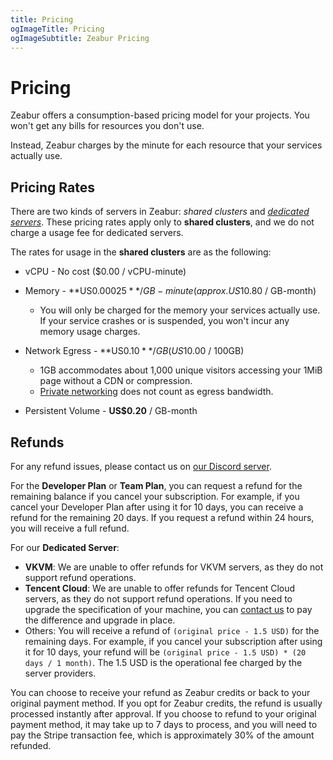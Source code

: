 ```yaml
---
title: Pricing
ogImageTitle: Pricing
ogImageSubtitle: Zeabur Pricing
---
```


# Pricing

Zeabur offers a consumption-based pricing model for your projects. You won't get any bills for resources you don't use.

Instead, Zeabur charges by the minute for each resource that your services actually use.

## Pricing Rates

There are two kinds of servers in Zeabur: _shared clusters_ and [_dedicated servers_](/dedicated-server). These pricing rates apply only to **shared clusters**, and we do not charge a usage fee for dedicated servers.

The rates for usage in the **shared clusters** are as the following:

- vCPU - No cost ($0.00 / vCPU-minute)

- Memory - **US$0.00025** / GB-minute (approx. US$10.80 / GB-month)
  - You will only be charged for the memory your services actually use. If your service crashes or is suspended, you won't incur any memory usage charges.

- Network Egress - **US$0.10** / GB (US$10.00 / 100GB)
  - 1GB accommodates about 1,000 unique visitors accessing your 1MiB page without a CDN or compression.
  - [Private networking](/networking/private) does not count as egress bandwidth.

- Persistent Volume - **US$0.20** / GB-month

## Refunds

For any refund issues, please contact us on [our Discord server](https://zeabur.com/dc).

For the **Developer Plan** or **Team Plan**, you can request a refund for the remaining balance if you cancel your subscription. For example, if you cancel your Developer Plan after using it for 10 days, you can receive a refund for the remaining 20 days. If you request a refund within 24 hours, you will receive a full refund.

For our **Dedicated Server**:

- **VKVM**: We are unable to offer refunds for VKVM servers, as they do not support refund operations.
- **Tencent Cloud**: We are unable to offer refunds for Tencent Cloud servers, as they do not support refund operations. If you need to upgrade the specification of your machine, you can [contact us](https://zeabur.com/dc) to pay the difference and upgrade in place.
-  Others: You will receive a refund of `(original price - 1.5 USD)` for the remaining days. For example, if you cancel your subscription after using it for 10 days, your refund will be `(original price - 1.5 USD) * (20 days / 1 month)`. The 1.5 USD is the operational fee charged by the server providers.

You can choose to receive your refund as Zeabur credits or back to your original payment method. If you opt for Zeabur credits, the refund is usually processed instantly after approval. If you choose to refund to your original payment method, it may take up to 7 days to process, and you will need to pay the Stripe transaction fee, which is approximately 30% of the amount refunded.
